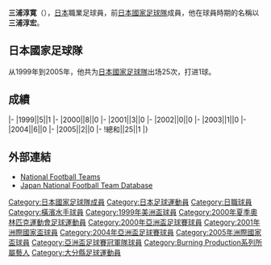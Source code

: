 {{Infobox football biography
|name=三浦淳宏
|image=
|fullname=三浦淳宏
|birth_date={{Birth date and age|1974|7|24}}
|cityofbirth=[[大分縣|大分縣]]
|countryofbirth=[[日本|日本]]
|height=1.75 m
|position=[[中场|中场]]
|youthyears1=1990–1992|youthclubs1=長崎縣立國見高中
|youthyears2=1993|youthclubs2=[[青山學院大學|青山學院大學]]
|years1=1994–1998|clubs1=[[橫濱飛翼|橫濱飛翼]]|caps1=145|goals1=22
|years2=1999–2000|clubs2=[[橫濱水手|橫濱水手]]|caps2=55|goals2=7
|years3=2001–2004|clubs3=[[東京綠茵|東京綠茵]]|caps3=79|goals3=10
|years4=2005–2007|clubs4=[[神戶勝利船|神戶勝利船]]|caps4=76|goals4=21
|years5=2007–2010|clubs5=[[橫濱FC|橫濱FC]]|caps5=72|goals5=5
|totalcaps=427|totalgoals=65
|caps(goals)=
|nationalyears1=2000|nationalteam1=[[日本23歲以下國家足球隊|日本U-23]]|nationalcaps1=3|nationalgoals1=0
|nationalyears2=1999–2005|nationalteam2=[[日本國家足球隊|日本]]|nationalcaps2=25|nationalgoals2=1
|manageryears1=2020–|managerclubs1=[[神戶勝利船|神戶勝利船]]
}}
'''三浦淳寛'''（{{Bd|1974年|7月24日||}}），[[日本|日本]]職業足球員，前[[日本國家足球隊|日本國家足球隊]]成員，他在球員時期的名稱以'''三浦淳宏'''。

==日本國家足球隊==
从1999年到2005年，他共为[[日本國家足球隊|日本國家足球隊]]出场25次，打进1球。

==成績==
{{Football player national team statistics|JPN}}
|-
|1999||5||1
|-
|2000||8||0
|-
|2001||3||0
|-
|2002||0||0
|-
|2003||1||0
|-
|2004||6||0
|-
|2005||2||0
|-
!總和||25||1
|}

==外部連結==
{{Reflist}}
*[http://www.national-football-teams.com/v2/player.php?id=3559 National Football Teams]{{Wayback|url=http://www.national-football-teams.com/v2/player.php?id=3559 |date=20121112031042 }}
*[https://web.archive.org/web/20160319090404/http://www.japannationalfootballteam.com/en/players/miura_atsuhiro.html Japan National Football Team Database]

{{1999年美洲盃足球賽日本參賽名單}}
{{2000年奥运会男子足球日本参赛名单}}
{{2000年亞洲盃足球賽日本參賽名單}}
{{2001年洲際國家盃日本參賽名單}}
{{2004年亞洲盃足球賽日本參賽名單}}
{{2005年洲際國家盃日本參賽名單}}

[[Category:日本國家足球隊成員|Category:日本國家足球隊成員]]
[[Category:日本足球運動員|Category:日本足球運動員]]
[[Category:日職球員|Category:日職球員]]
[[Category:橫濱水手球員|Category:橫濱水手球員]]
[[Category:1999年美洲盃球員|Category:1999年美洲盃球員]]
[[Category:2000年夏季奧林匹克運動會足球運動員|Category:2000年夏季奧林匹克運動會足球運動員]]
[[Category:2000年亞洲盃足球賽球員|Category:2000年亞洲盃足球賽球員]]
[[Category:2001年洲際國家盃球員|Category:2001年洲際國家盃球員]]
[[Category:2004年亞洲盃足球賽球員|Category:2004年亞洲盃足球賽球員]]
[[Category:2005年洲際國家盃球員|Category:2005年洲際國家盃球員]]
[[Category:亞洲盃足球賽冠軍隊球員|Category:亞洲盃足球賽冠軍隊球員]]
[[Category:Burning_Production系列所屬藝人|Category:Burning Production系列所屬藝人]]
[[Category:大分縣足球運動員|Category:大分縣足球運動員]]


{{Japan-footy-bio-stub}}